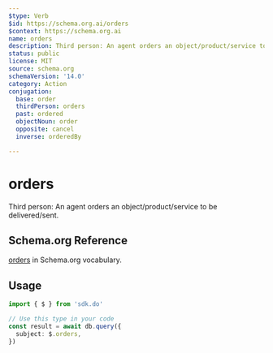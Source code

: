 ```yaml
---
$type: Verb
$id: https://schema.org.ai/orders
$context: https://schema.org.ai
name: orders
description: Third person: An agent orders an object/product/service to be delivered/sent.
status: public
license: MIT
source: schema.org
schemaVersion: '14.0'
category: Action
conjugation:
  base: order
  thirdPerson: orders
  past: ordered
  objectNoun: order
  opposite: cancel
  inverse: orderedBy

---
```


# orders

Third person: An agent orders an object/product/service to be delivered/sent.

## Schema.org Reference

[orders](https://schema.org/OrderAction) in Schema.org vocabulary.

## Usage

```typescript
import { $ } from 'sdk.do'

// Use this type in your code
const result = await db.query({
  subject: $.orders,
})
```
